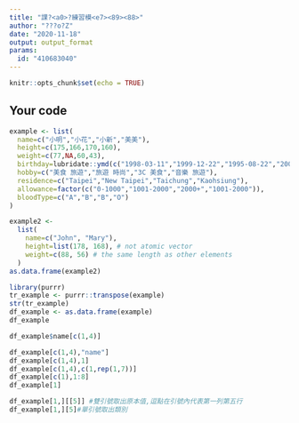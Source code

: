 ---
title: "課?<a0>?練習模<e7><89><88>"
author: "???o?Z"
date: "2020-11-18"
output: output_format
params:
  id: "410683040"
---

```{r setup, include=FALSE}
knitr::opts_chunk$set(echo = TRUE)
```

## Your code

```{r}
example <- list(
  name=c("小明","小花","小新","美美"),
  height=c(175,166,170,160),
  weight=c(77,NA,60,43),
  birthday=lubridate::ymd(c("1998-03-11","1999-12-22","1995-08-22","2001-10-10")),
  hobby=c("美食 旅遊","旅遊 時尚","3C 美食","音樂 旅遊"),
  residence=c("Taipei","New Taipei","Taichung","Kaohsiung"),
  allowance=factor(c("0-1000","1001-2000","2000+","1001-2000")),
  bloodType=c("A","B","B","O")
)

```

```{r}
example2 <- 
  list(
    name=c("John", "Mary"),
    height=list(178, 168), # not atomic vector
    weight=c(88, 56) # the same length as other elements
  )
as.data.frame(example2)
```
```{r}
library(purrr)
tr_example <- purrr::transpose(example)
str(tr_example)
df_example <- as.data.frame(example)
df_example
```
```{r}
df_example$name[c(1,4)]
```


```{r}

df_example[c(1,4),"name"]
df_example[c(1,4),1]
df_example[c(1,4),c(1,rep(1,7))]
df_example[c(1),1:8]
df_example[1]
```
```{r}
df_example[1,][[5]] #雙引號取出原本值,逗點在引號內代表第一列第五行
df_example[1,][5]#單引號取出類別
```





